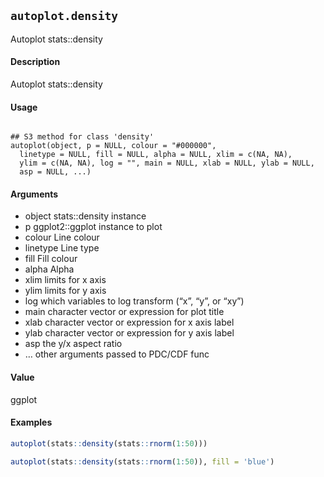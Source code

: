 ## ``autoplot.density``
Autoplot stats::density

#### Description 
 
Autoplot stats::density

#### Usage 
 <pre><code>
## S3 method for class 'density'
autoplot(object, p = NULL, colour = "#000000",
  linetype = NULL, fill = NULL, alpha = NULL, xlim = c(NA, NA),
  ylim = c(NA, NA), log = "", main = NULL, xlab = NULL, ylab = NULL,
  asp = NULL, ...)
</code></pre>
#### Arguments 
* object stats::density instance
* p ggplot2::ggplot instance to plot
* colour Line colour
* linetype Line type
* fill Fill colour
* alpha Alpha
* xlim limits for x axis
* ylim limits for y axis
* log which variables to log transform ("x", "y", or "xy")
* main character vector or expression for plot title
*  xlab character vector or expression for x axis label
* ylab character vector or expression for y axis label
* asp the y/x aspect ratio
* ... other arguments passed to PDC/CDF func

#### Value
ggplot

#### Examples 
```r
autoplot(stats::density(stats::rnorm(1:50)))
```
```r
autoplot(stats::density(stats::rnorm(1:50)), fill = 'blue')
```
